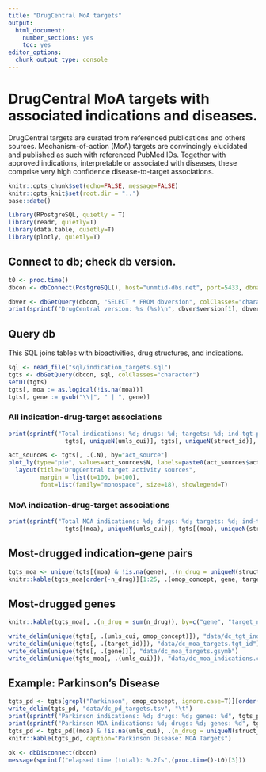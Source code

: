 ```yaml
---
title: "DrugCentral MoA targets"
output:
  html_document:
    number_sections: yes
    toc: yes
editor_options: 
  chunk_output_type: console
---
```


# DrugCentral MoA targets with associated indications and diseases.

DrugCentral targets are curated from referenced publications and others sources. Mechanism-of-action (MoA) targets are convincingly
elucidated and published as such with referenced PubMed IDs. Together with approved indications, interpretable or associated with
diseases, these comprise very high confidence disease-to-target associations.

```r
knitr::opts_chunk$set(echo=FALSE, message=FALSE)
knitr::opts_knit$set(root.dir = "..")
base::date()
```

```r
library(RPostgreSQL, quietly = T)
library(readr, quietly=T)
library(data.table, quietly=T)
library(plotly, quietly=T)
```

## Connect to db; check db version.

```r
t0 <- proc.time()
dbcon <- dbConnect(PostgreSQL(), host="unmtid-dbs.net", port=5433, dbname="drugcentral", user="drugman", password="dosage")
```

```r
dbver <- dbGetQuery(dbcon, "SELECT * FROM dbversion", colClasses="character")
print(sprintf("DrugCentral version: %s (%s)\n", dbver$version[1], dbver$dtime[1]))
```

## Query db

This SQL joins tables with bioactivities, drug structures, and indications.

```r
sql <- read_file("sql/indication_targets.sql")
tgts <- dbGetQuery(dbcon, sql, colClasses="character")
setDT(tgts)
tgts[, moa := as.logical(!is.na(moa))]
tgts[, gene := gsub("\\|", " | ", gene)]
```

### All indication-drug-target associations

```r
print(sprintf("Total indications: %d; drugs: %d; targets: %d; ind-tgt-pairs: %d", 
                tgts[, uniqueN(umls_cui)], tgts[, uniqueN(struct_id)], tgts[, uniqueN(gene)], nrow(unique(tgts[, .(umls_cui, gene)]))))
```

```r
act_sources <- tgts[, .(.N), by="act_source"]
plot_ly(type="pie", values=act_sources$N, labels=paste0(act_sources$act_source, "<br>(", act_sources$N, ")"), textinfo="label+percent", textfont=list(size=12)) %>%
  layout(title="DrugCentral target activity sources",
         margin = list(t=100, b=100),
         font=list(family="monospace", size=18), showlegend=T)
```

### MoA indication-drug-target associations

```r
print(sprintf("Total MOA indications: %d; drugs: %d; targets: %d; ind-tgt-pairs: %d", 
                tgts[(moa), uniqueN(umls_cui)], tgts[(moa), uniqueN(struct_id)], tgts[(moa), uniqueN(gene)], nrow(unique(tgts[(moa), .(umls_cui, gene)]))))
```

## Most-drugged indication-gene pairs

```r
tgts_moa <- unique(tgts[(moa) & !is.na(gene), .(n_drug = uniqueN(struct_id)), by = c("omop_concept", "umls_cui", "gene", "target_id", "target_name")])[order(omop_concept, gene)]
knitr::kable(tgts_moa[order(-n_drug)][1:25, .(omop_concept, gene, target_name, n_drug)], caption="Most-drugged indication-gene pairs")
```

## Most-drugged genes

```r
knitr::kable(tgts_moa[, .(n_drug = sum(n_drug)), by=c("gene", "target_name")][order(-n_drug)][1:25], caption="Most-drugged genes")
```


```r
write_delim(unique(tgts[, .(umls_cui, omop_concept)]), "data/dc_tgt_indications.tsv", "\t")
write_delim(unique(tgts[, .(target_id)]), "data/dc_moa_targets.tgt_id")
write_delim(unique(tgts[, .(gene)]), "data/dc_moa_targets.gsymb")
write_delim(unique(tgts_moa[, .(umls_cui)]), "data/dc_moa_indications.cui")
```

## Example: Parkinson's Disease

```r
tgts_pd <- tgts[grepl("Parkinson", omop_concept, ignore.case=T)][order(omop_concept, gene)]
write_delim(tgts_pd, "data/dc_pd_targets.tsv", "\t")
print(sprintf("Parkinson indications: %d; drugs: %d; genes: %d", tgts_pd[, uniqueN(omop_concept)], tgts_pd[, uniqueN(struct_id)], tgts_pd[, uniqueN(gene)]))
print(sprintf("Parkinson MOA indications: %d; drugs: %d; genes: %d", tgts_pd[(moa), uniqueN(omop_concept)], tgts_pd[(moa), uniqueN(struct_id)], tgts_pd[(moa), uniqueN(gene)]))
tgts_pd <- tgts_pd[(moa) & !is.na(umls_cui), .(n_drug = uniqueN(struct_id)), by=c("umls_cui", "omop_concept", "gene", "target_name")][order(omop_concept)]
knitr::kable(tgts_pd, caption="Parkinson Disease: MOA Targets")
```

```r
ok <- dbDisconnect(dbcon)
message(sprintf("elapsed time (total): %.2fs",(proc.time()-t0)[3]))
```
